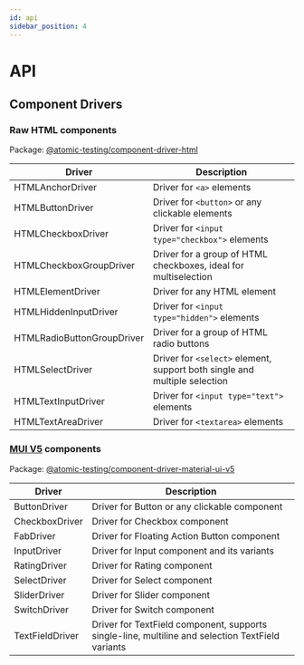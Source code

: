 ```yaml
---
id: api
sidebar_position: 4
---
```


# API

## Component Drivers

### Raw HTML components

Package: [@atomic-testing/component-driver-html](https://github.com/atomic-testing/atomic-testing/tree/main/packages/component-driver-html/src/components)

| Driver                     | Description                                                               |
| -------------------------- | ------------------------------------------------------------------------- |
| HTMLAnchorDriver           | Driver for `<a>` elements                                                 |
| HTMLButtonDriver           | Driver for `<button>` or any clickable elements                           |
| HTMLCheckboxDriver         | Driver for `<input type="checkbox">` elements                             |
| HTMLCheckboxGroupDriver    | Driver for a group of HTML checkboxes, ideal for multiselection           |
| HTMLElementDriver          | Driver for any HTML element                                               |
| HTMLHiddenInputDriver      | Driver for `<input type="hidden">` elements                               |
| HTMLRadioButtonGroupDriver | Driver for a group of HTML radio buttons                                  |
| HTMLSelectDriver           | Driver for `<select>` element, support both single and multiple selection |
| HTMLTextInputDriver        | Driver for `<input type="text">` elements                                 |
| HTMLTextAreaDriver         | Driver for `<textarea>` elements                                          |

### [MUI V5](https://mui.com/material-ui/getting-started/overview/) components

Package: [@atomic-testing/component-driver-material-ui-v5](https://github.com/atomic-testing/atomic-testing/tree/main/packages/component-driver-mui-v5/src/components)

| Driver          | Description                                                                                      |
| --------------- | ------------------------------------------------------------------------------------------------ |
| ButtonDriver    | Driver for Button or any clickable component                                                     |
| CheckboxDriver  | Driver for Checkbox component                                                                    |
| FabDriver       | Driver for Floating Action Button component                                                      |
| InputDriver     | Driver for Input component and its variants                                                      |
| RatingDriver    | Driver for Rating component                                                                      |
| SelectDriver    | Driver for Select component                                                                      |
| SliderDriver    | Driver for Slider component                                                                      |
| SwitchDriver    | Driver for Switch component                                                                      |
| TextFieldDriver | Driver for TextField component, supports single-line, multiline and selection TextField variants |
